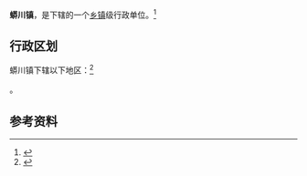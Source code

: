 {{中国乡级行政区|41/04/82/106/000}}

'''蟒川镇'''，是{{PRC admin/fullname|41/04/82/106/000|3}}下辖的一个[[乡镇|乡镇]]级行政单位。<ref>{{PRC admin/ref sgc|{{PRC admin/parent|41/04/82/106/000}}}}</ref>

== 行政区划 ==

蟒川镇下辖以下地区：<ref>{{PRC admin/ref sgc|41/04/82/106/000}}</ref>

{{PRC admin/children|41/04/82/106/000}}。

== 参考资料 ==

{{reflist}}

{{PRC admin/navcat|41/04/82/106/000}}
{{河南行政区划小作品}}